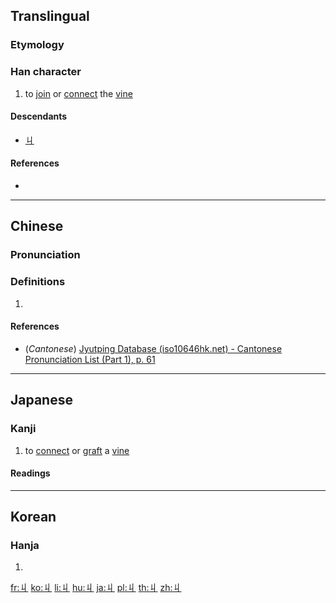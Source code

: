 {{character info/new}}
{{also|勹}}
==Translingual==

===Etymology===
{{Han etyl}}

===Han character===
{{Han char|rn=2|rad=丨|as=01|sn=2|four=|canj=VL,XXVL}}

# to [[join]] or [[connect]] the [[vine]]

====Descendants====
* [[ㄐ]]

====References====
* {{Han ref|kx=0078.210|dkj=00068|hdz=10049.020|uh=4E29|ud=20009}}

----

==Chinese==
{{zh-forms}}

===Pronunciation===
{{zh-pron
|m=jiū
|c=gau2
|mn=kiù
|mn-t=giu3
|mc=y
|oc=y
|ma=
|cat=v,n
}}

===Definitions===
{{zh-hanzi}}

# {{rfdef|lang=zh}}

====References====
* (''Cantonese'') [http://www.iso10646hk.net/jp/document/download.jsp Jyutping Database (iso10646hk.net) - Cantonese Pronunciation List (Part 1), p. 61]

----

==Japanese==

===Kanji===
{{ja-kanji|grade=uc|rs=丨01}}

# to [[connect]] or [[graft]] a [[vine]]

====Readings====
{{ja-readings
|on=[[きゅう]] (kyū)
|kun=[[まつわる]] (matsuwaru)
}}

----

==Korean==

===Hanja===
{{ko-hanja|hangeul=구|rv=gu|mr=ku}}

# {{defn|lang=ko|sort=丨01}}

[[fr:丩]]
[[ko:丩]]
[[li:丩]]
[[hu:丩]]
[[ja:丩]]
[[pl:丩]]
[[th:丩]]
[[zh:丩]]